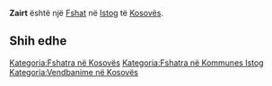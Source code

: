 {{Fshat në Kosovës
 | Emri                = Zairt
| srp_N_name = Zairt
| srp_N_FULL_NAME_RO = Zairt
| srp_N_FULL_NAME_ND_RO = Zairt
| srp_N_SORT_NAME_RG = ZAIRT
| srp_N_FULL_NAME_RG = Zairt
| srp_N_FULL_NAME_ND_RG = Zairt

 | Emri (Rasa dhanore) = 
 | Figura              = 
 | Shteti              = Kosovo
 | Komuna              = Istog
 | Kodi postar         = 
 | Sipërfaqja          = 

 | Popullsia           = 

 | Regj. i popullsisë  = 
 | Dend. e popullsisë  = 
 | Faqja zyrtare       = 
 <!--- Koordinatat ----> 
 | Gjerësia            = 42.377222
 | Gjatësia            = 21.608889
 | Lartësia            = 
}}
'''Zairt''' është një [[Fshat]] në [[Istog]] të [[Kosovës]].

<!-- == Gjeografia == -->
<!-- == Historia == -->
<!-- == Demografia == -->
== Shih edhe ==
{{Komuna Istog}}
{{Kosovo-Administrata-Cung}}

[[Kategoria:Fshatra në Kosovës]]
[[Kategoria:Fshatra në Kommunes Istog]]
[[Kategoria:Vendbanime në Kosovës]]